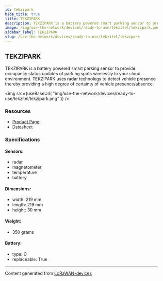 ```yaml
---
id: tekzipark
hide_title: true
title: TEKZIPARK
description: TEKZIPARK is a battery powered smart parking sensor to provide occupancy status updates of parking spots wirelessly to your cloud environment. TEKZIPARK uses radar technology to detect vehicle presence thereby providing a high degree of certainty of vehicle presence/absence.
image: /img/use-the-network/devices/ready-to-use/tekzitel/tekzipark.png
sidebar_label: TEKZIPARK
slug: /use-the-network/devices/ready-to-use/tekzitel/tekzipark
---
```



## TEKZIPARK

TEKZIPARK is a battery powered smart parking sensor to provide occupancy status updates of parking spots wirelessly to your cloud environment. TEKZIPARK uses radar technology to detect vehicle presence thereby providing a high degree of certainty of vehicle presence/absence.

<img
src={useBaseUrl(
"img/use-the-network/devices/ready-to-use/tekzitel/tekzipark.png"
)}
/>

### Resources

- [Product Page](https://tekzitel.com/product/tekzipark-lorawan-surface/)
- [Datasheet](https://tekzitel.com/prodspecs/TEKZIPARK-Specification_Data_Sheet_1_0_lorawan.pdf)

### Specifications

#### Sensors:
- radar
- magnetometer
- temperature
- battery
#### Dimensions:
- width: 219 mm
- length: 219 mm
- height: 30 mm
#### Weight: 
- 350 grams
#### Battery: 
- type: C
- replaceable: True



---
Content generated from [LoRaWAN-devices](https://github.com/TheThingsNetwork/lorawan-devices)